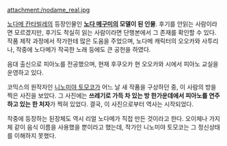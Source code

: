 attachment:/nodame_real.jpg

[[노다메 칸타빌레]]의 등장인물인 '''[[노다 메구미]]의 모델이 된 인물'''. 후기를 안읽는 사람이라면 모르겠지만, 후기도 착실히 읽는 사람이라면 단행본에서 그 존재를 확인할 수 있다. 작품 제작 과정에서 작가한테 많은 도움을 주었으며, 노다메 캐릭터의 오오카와 사투리나, 작중에 노다메가 작곡한 노래 등에도 큰 공헌을 하였다.

음대 출신으로 피아노를 전공했으며, 현재 후쿠오카 현 오오카와 시에서 피아노 교실을 운영하고 있다.

코믹스의 원작자인 [[니노미야 토모코]]가 어느 날 새 작품을 구상하던 중, 이 사람의 방을 찍은 사진을 보았다. 그 사진에는 '''쓰레기로 가득 차 있는 방 한가운데에서 피아노를 연주하고 있는 한 처자'''가 찍혀 있었다. 결국, 이 사진으로부터 역사는 시작되었다.

작중에 등장하는 된장체도 역시 리얼 노다메가 직접 만든 것이라고 한다. 오이체나 가지체 같이 음식 이름을 사용했을 뿐이라고 했는데, 작가인 니노미야 토모코는 그 정신상태를 이해하지 못했다.
